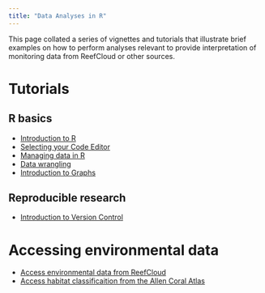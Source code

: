 ```yaml
---
title: "Data Analyses in R"
---
```


This page collated a series of vignettes and tutorials that illustrate brief examples on how to perform analyses relevant to provide interpretation of monitoring data from ReefCloud or other sources. 

# Tutorials

## R basics
 - [Introduction to R](https://reefcloud.github.io/workshops/01_introduction_to_r.html)
 - [Selecting your Code Editor](https://reefcloud.github.io/workshops/02_editors.html)
 - [Managing data in R](https://reefcloud.github.io/workshops/03_data_frames.html)
 - [Data wrangling](https://reefcloud.github.io/workshops/04_data_wrangling.html)
 - [Introduction to Graphs](https://reefcloud.github.io/workshops/05_grammar_of_graphics.html)
 
## Reproducible research
- [Introduction to Version Control](https://reefcloud.github.io/workshops/10_git.html)

# Accessing environmental data
- [Access environmental data from ReefCloud](https://reefcloud.github.io/resources/Vignette_extract_RC_covariates.html)
- [Access habitat classificaition from the Allen Coral Atlas](https://reefcloud.github.io/resources/Vignette_extract_ACA_habitats.html)